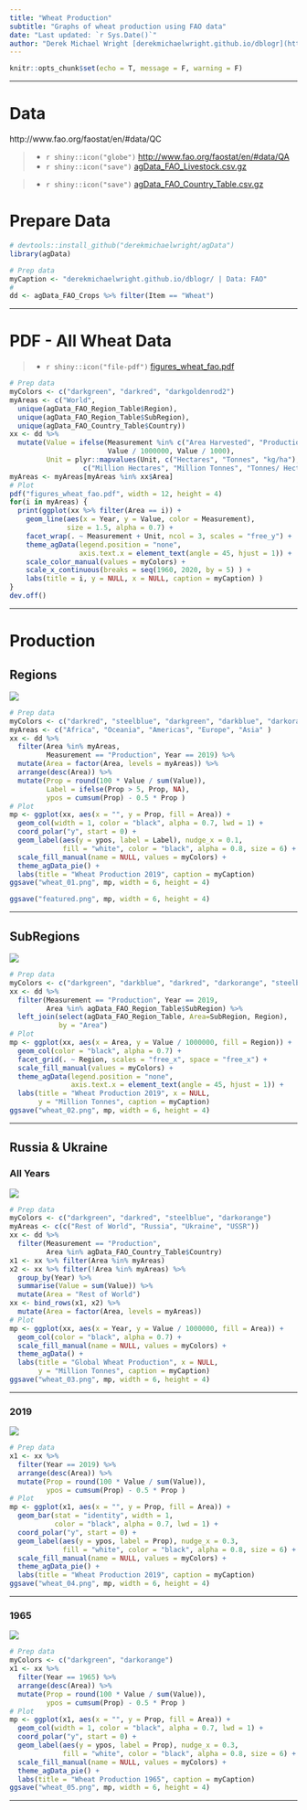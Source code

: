 ```yaml
---
title: "Wheat Production"
subtitle: "Graphs of wheat production using FAO data"
date: "Last updated: `r Sys.Date()`"
author: "Derek Michael Wright [derekmichaelwright.github.io/dblogr](https://derekmichaelwright.github.io/dblogr/) <derek.wright@usask.ca>"
---
```


```r
knitr::opts_chunk$set(echo = T, message = F, warning = F)
```

---

# Data

http://www.fao.org/faostat/en/#data/QC

> - `r shiny::icon("globe")` [http://www.fao.org/faostat/en/#data/QA](http://www.fao.org/faostat/en/#data/QA){target="_blank"}
> - `r shiny::icon("save")` [agData_FAO_Livestock.csv.gz](https://github.com/derekmichaelwright/agData/raw/master/Data/agData_FAO_Livestock.csv.gz)

> - `r shiny::icon("save")` [agData_FAO_Country_Table.csv.gz](https://github.com/derekmichaelwright/agData/raw/master/Data/agData_FAO_Country_Table.csv.gz)

# Prepare Data

```r
# devtools::install_github("derekmichaelwright/agData")
library(agData)
```

```r
# Prep data
myCaption <- "derekmichaelwright.github.io/dblogr/ | Data: FAO"
#
dd <- agData_FAO_Crops %>% filter(Item == "Wheat")
```

---

# PDF - All Wheat Data

> - `r shiny::icon("file-pdf")` [figures_wheat_fao.pdf](https://dblogr.com/agdata/wheat/figures_wheat_fao.pdf)

```r
# Prep data
myColors <- c("darkgreen", "darkred", "darkgoldenrod2")
myAreas <- c("World",
  unique(agData_FAO_Region_Table$Region),
  unique(agData_FAO_Region_Table$SubRegion),
  unique(agData_FAO_Country_Table$Country))
xx <- dd %>%
  mutate(Value = ifelse(Measurement %in% c("Area Harvested", "Production"),
                        Value / 1000000, Value / 1000),
         Unit = plyr::mapvalues(Unit, c("Hectares", "Tonnes", "kg/ha"), 
                  c("Million Hectares", "Million Tonnes", "Tonnes/ Hectare")))
myAreas <- myAreas[myAreas %in% xx$Area]
# Plot
pdf("figures_wheat_fao.pdf", width = 12, height = 4)
for(i in myAreas) {
  print(ggplot(xx %>% filter(Area == i)) +
    geom_line(aes(x = Year, y = Value, color = Measurement),
              size = 1.5, alpha = 0.7) +
    facet_wrap(. ~ Measurement + Unit, ncol = 3, scales = "free_y") +
    theme_agData(legend.position = "none", 
                 axis.text.x = element_text(angle = 45, hjust = 1)) +
    scale_color_manual(values = myColors) +
    scale_x_continuous(breaks = seq(1960, 2020, by = 5) ) +
    labs(title = i, y = NULL, x = NULL, caption = myCaption) )
}
dev.off()
```

---

# Production {.tabset .tabset-pills}

## Regions

![](wheat_01.png)

```r
# Prep data
myColors <- c("darkred", "steelblue", "darkgreen", "darkblue", "darkorange")
myAreas <- c("Africa", "Oceania", "Americas", "Europe", "Asia" )
xx <- dd %>% 
  filter(Area %in% myAreas, 
         Measurement == "Production", Year == 2019) %>%
  mutate(Area = factor(Area, levels = myAreas)) %>%
  arrange(desc(Area)) %>%
  mutate(Prop = round(100 * Value / sum(Value)),
         Label = ifelse(Prop > 5, Prop, NA),
         ypos = cumsum(Prop) - 0.5 * Prop )
# Plot
mp <- ggplot(xx, aes(x = "", y = Prop, fill = Area)) +
  geom_col(width = 1, color = "black", alpha = 0.7, lwd = 1) +
  coord_polar("y", start = 0) +
  geom_label(aes(y = ypos, label = Label), nudge_x = 0.1,
             fill = "white", color = "black", alpha = 0.8, size = 6) +
  scale_fill_manual(name = NULL, values = myColors) +
  theme_agData_pie() +
  labs(title = "Wheat Production 2019", caption = myCaption) 
ggsave("wheat_01.png", mp, width = 6, height = 4)
```

```r
ggsave("featured.png", mp, width = 6, height = 4)
```

---

## SubRegions

![](wheat_02.png)

```r
# Prep data
myColors <- c("darkgreen", "darkblue", "darkred", "darkorange", "steelblue")
xx <- dd %>% 
  filter(Measurement == "Production", Year == 2019,
         Area %in% agData_FAO_Region_Table$SubRegion) %>%
  left_join(select(agData_FAO_Region_Table, Area=SubRegion, Region), 
            by = "Area")
# Plot
mp <- ggplot(xx, aes(x = Area, y = Value / 1000000, fill = Region)) +
  geom_col(color = "black", alpha = 0.7) +
  facet_grid(. ~ Region, scales = "free_x", space = "free_x") +
  scale_fill_manual(values = myColors) +
  theme_agData(legend.position = "none",
               axis.text.x = element_text(angle = 45, hjust = 1)) +
  labs(title = "Wheat Production 2019", x = NULL,
       y = "Million Tonnes", caption = myCaption) 
ggsave("wheat_02.png", mp, width = 6, height = 4)
```

---

## Russia & Ukraine {.tabset .tabset-pills}

### All Years

![](wheat_03.png)

```r
# Prep data
myColors <- c("darkgreen", "darkred", "steelblue", "darkorange")
myAreas <- c(c("Rest of World", "Russia", "Ukraine", "USSR"))
xx <- dd %>% 
  filter(Measurement == "Production",
         Area %in% agData_FAO_Country_Table$Country)
x1 <- xx %>% filter(Area %in% myAreas)
x2 <- xx %>% filter(!Area %in% myAreas) %>%
  group_by(Year) %>%
  summarise(Value = sum(Value)) %>%
  mutate(Area = "Rest of World")
xx <- bind_rows(x1, x2) %>%
  mutate(Area = factor(Area, levels = myAreas))
# Plot
mp <- ggplot(xx, aes(x = Year, y = Value / 1000000, fill = Area)) +
  geom_col(color = "black", alpha = 0.7) +
  scale_fill_manual(name = NULL, values = myColors) +
  theme_agData() +
  labs(title = "Global Wheat Production", x = NULL, 
       y = "Million Tonnes", caption = myCaption) 
ggsave("wheat_03.png", mp, width = 6, height = 4)
```

---

### 2019

![](wheat_04.png)

```r
# Prep data
x1 <- xx %>% 
  filter(Year == 2019) %>%
  arrange(desc(Area)) %>%
  mutate(Prop = round(100 * Value / sum(Value)),
         ypos = cumsum(Prop) - 0.5 * Prop )
# Plot
mp <- ggplot(x1, aes(x = "", y = Prop, fill = Area)) +
  geom_bar(stat = "identity", width = 1,
           color = "black", alpha = 0.7, lwd = 1) +
  coord_polar("y", start = 0) +
  geom_label(aes(y = ypos, label = Prop), nudge_x = 0.3,
             fill = "white", color = "black", alpha = 0.8, size = 6) +
  scale_fill_manual(name = NULL, values = myColors) +
  theme_agData_pie() +
  labs(title = "Wheat Production 2019", caption = myCaption) 
ggsave("wheat_04.png", mp, width = 6, height = 4)
```

---

### 1965

![](wheat_05.png)

```r
# Prep data
myColors <- c("darkgreen", "darkorange")
x1 <- xx %>% 
  filter(Year == 1965) %>%
  arrange(desc(Area)) %>%
  mutate(Prop = round(100 * Value / sum(Value)),
         ypos = cumsum(Prop) - 0.5 * Prop )
# Plot
mp <- ggplot(x1, aes(x = "", y = Prop, fill = Area)) +
  geom_col(width = 1, color = "black", alpha = 0.7, lwd = 1) +
  coord_polar("y", start = 0) +
  geom_label(aes(y = ypos, label = Prop), nudge_x = 0.3,
             fill = "white", color = "black", alpha = 0.8, size = 6) +
  scale_fill_manual(name = NULL, values = myColors) +
  theme_agData_pie() +
  labs(title = "Wheat Production 1965", caption = myCaption) 
ggsave("wheat_05.png", mp, width = 6, height = 4)
```

---
